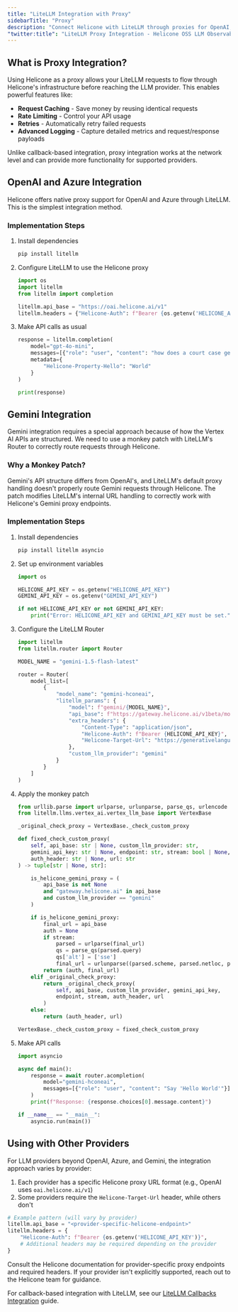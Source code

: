 ```yaml
---
title: "LiteLLM Integration with Proxy"
sidebarTitle: "Proxy"
description: "Connect Helicone with LiteLLM through proxies for OpenAI, Azure, and Gemini to add logging, monitoring and advanced functionality."
"twitter:title": "LiteLLM Proxy Integration - Helicone OSS LLM Observability"
---
```


## What is Proxy Integration?

Using Helicone as a proxy allows your LiteLLM requests to flow through Helicone's infrastructure before reaching the LLM provider. This enables powerful features like:

- **Request Caching** - Save money by reusing identical requests
- **Rate Limiting** - Control your API usage
- **Retries** - Automatically retry failed requests
- **Advanced Logging** - Capture detailed metrics and request/response payloads

Unlike callback-based integration, proxy integration works at the network level and can provide more functionality for supported providers.

## OpenAI and Azure Integration

Helicone offers native proxy support for OpenAI and Azure through LiteLLM. This is the simplest integration method.

### Implementation Steps

1. Install dependencies

   ```bash
   pip install litellm
   ```

2. Configure LiteLLM to use the Helicone proxy

   ```python
   import os
   import litellm
   from litellm import completion

   litellm.api_base = "https://oai.helicone.ai/v1"
   litellm.headers = {"Helicone-Auth": f"Bearer {os.getenv('HELICONE_API_KEY')}"}
   ```

3. Make API calls as usual

   ```python
   response = litellm.completion(
       model="gpt-4o-mini",
       messages=[{"role": "user", "content": "how does a court case get to the Supreme Court?"}],
       metadata={
           "Helicone-Property-Hello": "World"
       }
   )

   print(response)
   ```

## Gemini Integration

Gemini integration requires a special approach because of how the Vertex AI APIs are structured. We need to use a monkey patch with LiteLLM's Router to correctly route requests through Helicone.

### Why a Monkey Patch?

Gemini's API structure differs from OpenAI's, and LiteLLM's default proxy handling doesn't properly route Gemini requests through Helicone. The patch modifies LiteLLM's internal URL handling to correctly work with Helicone's Gemini proxy endpoints.

### Implementation Steps

1. Install dependencies

   ```bash
   pip install litellm asyncio
   ```

2. Set up environment variables

   ```python
   import os

   HELICONE_API_KEY = os.getenv("HELICONE_API_KEY")
   GEMINI_API_KEY = os.getenv("GEMINI_API_KEY")

   if not HELICONE_API_KEY or not GEMINI_API_KEY:
       print("Error: HELICONE_API_KEY and GEMINI_API_KEY must be set.")
   ```

3. Configure the LiteLLM Router

   ```python
   import litellm
   from litellm.router import Router

   MODEL_NAME = "gemini-1.5-flash-latest"

   router = Router(
       model_list=[
           {
               "model_name": "gemini-hconeai",
               "litellm_params": {
                   "model": f"gemini/{MODEL_NAME}",
                   "api_base": f"https://gateway.helicone.ai/v1beta/models/{MODEL_NAME}:generateContent?key={GEMINI_API_KEY}",
                   "extra_headers": {
                       "Content-Type": "application/json",
                       "Helicone-Auth": f"Bearer {HELICONE_API_KEY}",
                       "Helicone-Target-Url": "https://generativelanguage.googleapis.com"
                   },
                   "custom_llm_provider": "gemini"
               }
           }
       ]
   )
   ```

4. Apply the monkey patch

   ```python
   from urllib.parse import urlparse, urlunparse, parse_qs, urlencode
   from litellm.llms.vertex_ai.vertex_llm_base import VertexBase

   _original_check_proxy = VertexBase._check_custom_proxy

   def fixed_check_custom_proxy(
       self, api_base: str | None, custom_llm_provider: str,
       gemini_api_key: str | None, endpoint: str, stream: bool | None,
       auth_header: str | None, url: str
   ) -> tuple[str | None, str]:

       is_helicone_gemini_proxy = (
           api_base is not None
           and "gateway.helicone.ai" in api_base
           and custom_llm_provider == "gemini"
       )

       if is_helicone_gemini_proxy:
           final_url = api_base
           auth = None
           if stream:
               parsed = urlparse(final_url)
               qs = parse_qs(parsed.query)
               qs['alt'] = ['sse']
               final_url = urlunparse((parsed.scheme, parsed.netloc, parsed.path, parsed.params, urlencode(qs, doseq=True), parsed.fragment))
           return (auth, final_url)
       elif _original_check_proxy:
           return _original_check_proxy(
               self, api_base, custom_llm_provider, gemini_api_key,
               endpoint, stream, auth_header, url
           )
       else:
           return (auth_header, url)

   VertexBase._check_custom_proxy = fixed_check_custom_proxy
   ```

5. Make API calls

   ```python
   import asyncio

   async def main():
       response = await router.acompletion(
           model="gemini-hconeai",
           messages=[{"role": "user", "content": "Say 'Hello World'"}]
       )
       print(f"Response: {response.choices[0].message.content}")

   if __name__ == "__main__":
       asyncio.run(main())
   ```

## Using with Other Providers

For LLM providers beyond OpenAI, Azure, and Gemini, the integration approach varies by provider:

1. Each provider has a specific Helicone proxy URL format (e.g., OpenAI uses `oai.helicone.ai/v1`)
2. Some providers require the `Helicone-Target-Url` header, while others don't

```python
# Example pattern (will vary by provider)
litellm.api_base = "<provider-specific-helicone-endpoint>"
litellm.headers = {
    "Helicone-Auth": f"Bearer {os.getenv('HELICONE_API_KEY')}",
    # Additional headers may be required depending on the provider
}
```

Consult the Helicone documentation for provider-specific proxy endpoints and required headers. If your provider isn't explicitly supported, reach out to the Helicone team for guidance.

For callback-based integration with LiteLLM, see our [LiteLLM Callbacks Integration](/getting-started/integration-method/litellm) guide.
